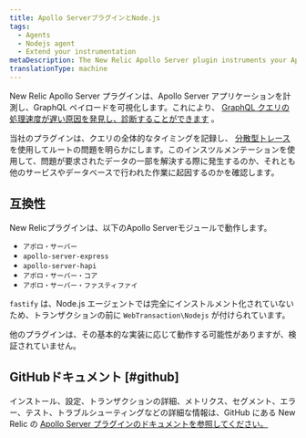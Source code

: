 ```yaml
---
title: Apollo ServerプラグインとNode.js
tags:
  - Agents
  - Nodejs agent
  - Extend your instrumentation
metaDescription: The New Relic Apollo Server plugin instruments your Apollo Server applications to give visibility into your GraphQL payloads.
translationType: machine
---
```


New Relic Apollo Server プラグインは、Apollo Server アプリケーションを計測し、GraphQL ペイロードを可視化します。これにより、 [GraphQL クエリの処理速度が遅い原因を発見し、診断することができます](/docs/apis/nerdgraph/get-started/introduction-new-relic-nerdgraph) 。

当社のプラグインは、クエリの全体的なタイミングを記録し、 [分散型トレース](/docs/understand-dependencies/distributed-tracing/get-started/how-new-relic-distributed-tracing-works) を使用してルートの問題を明らかにします。このインスツルメンテーションを使用して、問題が要求されたデータの一部を解決する際に発生するのか、それとも他のサービスやデータベースで行われた作業に起因するのかを確認します。

## 互換性

New Relicプラグインは、以下のApollo Serverモジュールで動作します。

* `アポロ・サーバー`
* `apollo-server-express`
* `apollo-server-hapi`
* `アポロ・サーバー・コア`
* `アポロ・サーバー・ファスティファイ`

`fastify` は、Node.js エージェントでは完全にインストルメント化されていないため、トランザクションの前に `WebTransaction\Nodejs` が付けられています。

他のプラグインは、その基本的な実装に応じて動作する可能性がありますが、検証されていません。

## GitHubドキュメント [#github]

インストール、設定、トランザクションの詳細、メトリクス、セグメント、エラー、テスト、トラブルシューティングなどの詳細な情報は、GitHub にある New Relic の [Apollo Server プラグインのドキュメントを参照してください。](https://github.com/newrelic/newrelic-node-apollo-server-plugin/blob/main/README.md)

[](https://github.com/newrelic/newrelic-node-apollo-server-plugin/blob/main/README.md)
